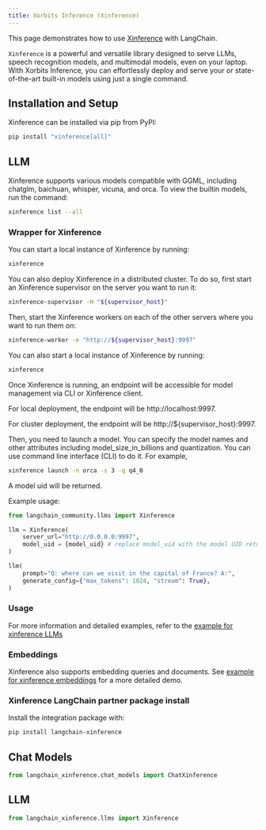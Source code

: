 ```yaml
---
title: Xorbits Inference (Xinference)
---
```


This page demonstrates how to use [Xinference](https://github.com/xorbitsai/inference)
with LangChain.

`Xinference` is a powerful and versatile library designed to serve LLMs,
speech recognition models, and multimodal models, even on your laptop.
With Xorbits Inference, you can effortlessly deploy and serve your or
state-of-the-art built-in models using just a single command.

## Installation and Setup

Xinference can be installed via pip from PyPI:

```bash
pip install "xinference[all]"
```

## LLM

Xinference supports various models compatible with GGML, including chatglm, baichuan, whisper,
vicuna, and orca. To view the builtin models, run the command:

```bash
xinference list --all
```


### Wrapper for Xinference

You can start a local instance of Xinference by running:

```bash
xinference
```

You can also deploy Xinference in a distributed cluster. To do so, first start an Xinference supervisor
on the server you want to run it:

```bash
xinference-supervisor -H "${supervisor_host}"
```


Then, start the Xinference workers on each of the other servers where you want to run them on:

```bash
xinference-worker -e "http://${supervisor_host}:9997"
```

You can also start a local instance of Xinference by running:

```bash
xinference
```

Once Xinference is running, an endpoint will be accessible for model management via CLI or
Xinference client.

For local deployment, the endpoint will be http://localhost:9997.


For cluster deployment, the endpoint will be http://$\{supervisor_host\}:9997.


Then, you need to launch a model. You can specify the model names and other attributes
including model_size_in_billions and quantization. You can use command line interface (CLI) to
do it. For example,

```bash
xinference launch -n orca -s 3 -q q4_0
```

A model uid will be returned.

Example usage:

```python
from langchain_community.llms import Xinference

llm = Xinference(
    server_url="http://0.0.0.0:9997",
    model_uid = {model_uid} # replace model_uid with the model UID return from launching the model
)

llm(
    prompt="Q: where can we visit in the capital of France? A:",
    generate_config={"max_tokens": 1024, "stream": True},
)

```

### Usage

For more information and detailed examples, refer to the
[example for xinference LLMs](/oss/python/integrations/llms/xinference)

### Embeddings

Xinference also supports embedding queries and documents. See
[example for xinference embeddings](/oss/python/integrations/text_embedding/xinference)
for a more detailed demo.


### Xinference LangChain partner package install
Install the integration package with:
```bash
pip install langchain-xinference
```
## Chat Models

```python
from langchain_xinference.chat_models import ChatXinference
```

## LLM

```python
from langchain_xinference.llms import Xinference
```

